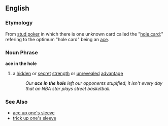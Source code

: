 ==English==
=== Etymology ===
From [[stud poker]] in which there is one unknown card called the "[[hole card]];" refering to the optimum "hole card" being an [[ace]].
=== Noun Phrase ===
'''ace in the hole'''
# {{idiom}} a [[hidden]] or [[secret]] [[strength]] or [[unrevealed]] [[advantage]]
#: ''Our '''ace in the hole''' left our opponents stupified; it isn't every day that an NBA star plays street basketball.''

=== See Also ===
*[[ace up one's sleeve]]
*[[trick up one's sleeve]]